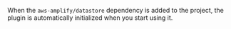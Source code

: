 When the `aws-amplify/datastore` dependency is added to the project, the plugin is automatically initialized when you start using it.
